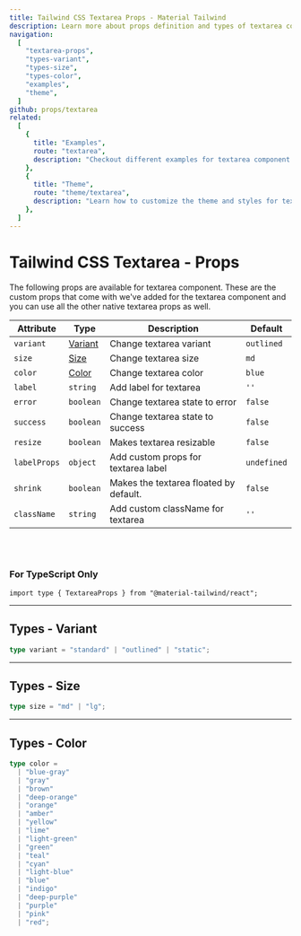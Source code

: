 ```yaml
---
title: Tailwind CSS Textarea Props - Material Tailwind
description: Learn more about props definition and types of textarea component.
navigation:
  [
    "textarea-props",
    "types-variant",
    "types-size",
    "types-color",
    "examples",
    "theme",
  ]
github: props/textarea
related:
  [
    {
      title: "Examples",
      route: "textarea",
      description: "Checkout different examples for textarea component.",
    },
    {
      title: "Theme",
      route: "theme/textarea",
      description: "Learn how to customize the theme and styles for textarea component.",
    },
  ]
---
```


# Tailwind CSS Textarea - Props

<span id="textarea-props" className="scroll-mt-48" />
The following props are available for textarea component. These are the custom props
that come with we've added for the textarea component and you can use all the other
native textarea props as well.

| Attribute    | Type                      | Description                            | Default                |
| ------------ | ------------------------- | -------------------------------------- | ---------------------- |
| `variant`    | [Variant](#types-variant) | Change textarea variant                | <Code>outlined</Code>  |
| `size`       | [Size](#types-size)       | Change textarea size                   | <Code>md</Code>        |
| `color`      | [Color](#types-color)     | Change textarea color                  | <Code>blue</Code>      |
| `label`      | <Code>string</Code>       | Add label for textarea                 | `''`                   |
| `error`      | <Code>boolean</Code>      | Change textarea state to error         | <Code>false</Code>     |
| `success`    | <Code>boolean</Code>      | Change textarea state to success       | <Code>false</Code>     |
| `resize`     | <Code>boolean</Code>      | Makes textarea resizable               | <Code>false</Code>     |
| `labelProps` | <Code>object</Code>       | Add custom props for textarea label    | <Code>undefined</Code> |
| `shrink`     | <Code>boolean</Code>      | Makes the textarea floated by default. | <Code>false</Code>     |
| `className`  | <Code>string</Code>       | Add custom className for textarea      | `''`                   |

<br />
<br />

### For TypeScript Only

```tsx
import type { TextareaProps } from "@material-tailwind/react";
```

---

## Types - Variant

<span id="types-variant" className="scroll-mt-48" />

```ts
type variant = "standard" | "outlined" | "static";
```

---

## Types - Size

<span id="types-size" className="scroll-mt-48" />

```ts
type size = "md" | "lg";
```

---

## Types - Color

<span id="types-color" className="scroll-mt-48" />

```ts
type color =
  | "blue-gray"
  | "gray"
  | "brown"
  | "deep-orange"
  | "orange"
  | "amber"
  | "yellow"
  | "lime"
  | "light-green"
  | "green"
  | "teal"
  | "cyan"
  | "light-blue"
  | "blue"
  | "indigo"
  | "deep-purple"
  | "purple"
  | "pink"
  | "red";
```

<span id="examples" className="scroll-mt-48" />
<span id="theme" className="scroll-mt-48" />
